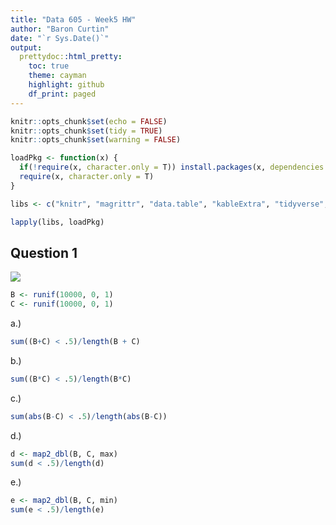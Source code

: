```yaml
---
title: "Data 605 - Week5 HW"
author: "Baron Curtin"
date: "`r Sys.Date()`"
output:
  prettydoc::html_pretty:
    toc: true
    theme: cayman
    highlight: github
    df_print: paged
---
```


```r
knitr::opts_chunk$set(echo = FALSE)
knitr::opts_chunk$set(tidy = TRUE)
knitr::opts_chunk$set(warning = FALSE)

loadPkg <- function(x) {
  if(!require(x, character.only = T)) install.packages(x, dependencies = T, repos = "http://cran.us.r-project.org")
  require(x, character.only = T)
}

libs <- c("knitr", "magrittr", "data.table", "kableExtra", "tidyverse", "matlib")

lapply(libs, loadPkg)
```

## Question 1
![](./pics/1.png)


```r
B <- runif(10000, 0, 1)
C <- runif(10000, 0, 1)
```

a.)
```r
sum((B+C) < .5)/length(B + C)
```

b.)
```r
sum((B*C) < .5)/length(B*C)
```

c.)
```r
sum(abs(B-C) < .5)/length(abs(B-C))
```

d.)
```r
d <- map2_dbl(B, C, max)
sum(d < .5)/length(d)
```



e.)
```r
e <- map2_dbl(B, C, min)
sum(e < .5)/length(e)
```

